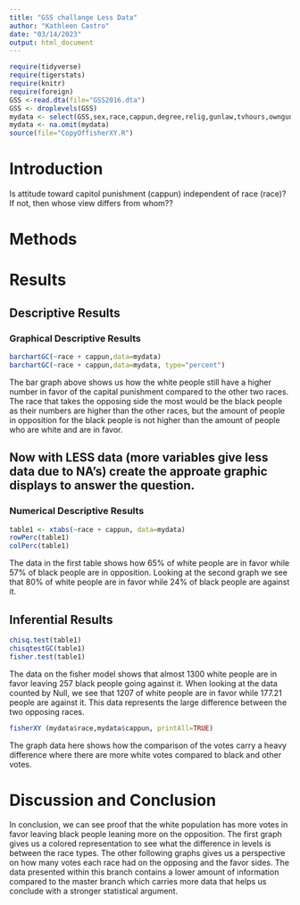 ```yaml
---
title: "GSS challange Less Data"
author: "Kathleen Castro"
date: "03/14/2023"
output: html_document
---
```








```r
require(tidyverse)
require(tigerstats)
require(knitr)
require(foreign)
GSS <-read.dta(file="GSS2016.dta")
GSS <- droplevels(GSS)
mydata <- select(GSS,sex,race,cappun,degree,relig,gunlaw,tvhours,owngun,age,wordsum)
mydata <- na.omit(mydata)
source(file="CopyOffisherXY.R")
```

# Introduction

<!--In this section you explain what you are trying to show.  Where did the data come from?  What is the research or other question you are trying to answer?.  If you skimp in this section expect to be marked down in your grade. Paint a picture of the project a couple of paragraphs is expected!-->

Is attitude toward capitol punishment (cappun) independent of race (race)?
If not, then whose view differs from whom??

# Methods

<!--Decide on your methods:  use "variable analysis" or other appropriate descriptors.  Make sure to choose at least one graphical method and at least one numerical method. Discuss what data manipulations may be needed for example subsetting or other binning procedures and what sort of graphical displays and inferential tools will be used!-->

# Results

<!--Divide this section into two sub-sections:  One for your descriptive  results and one for your inferential results.!-->

## Descriptive Results

### Graphical Descriptive Results

<!--Graphical results here.  Make sure to show your code.  Provide appropriate labels for axes, giving units if possible, and provide a good title for the graph, too.  Use the graphical results to describe the patterns if any that exist in the data as focused toward the research question. Bottom line is to explain the features of the graph that are relevant to conforming or departing to what is expected by your null hypothesis !-->

```r
barchartGC(~race + cappun,data=mydata)
barchartGC(~race + cappun,data=mydata, type="percent")

```
  
The bar graph above shows us how the white people still have a higher number in favor of the capital punishment compared to the other two races. The race that takes the opposing side the most would be the black people as their numbers are higher than the other races, but the amount of people in opposition for the black people is not higher than the amount of people who are white and are in favor.

## Now with LESS data (more variables give less data due to NA's) create the approate graphic displays to answer the question.





### Numerical Descriptive Results

<!--Numerical results go here. Use the numerical results to describe the patterns if any that exist in the data as focused toward the research question!-->

```r
table1 <- xtabs(~race + cappun, data=mydata)
rowPerc(table1)
colPerc(table1)
```
  
The data in the first table shows how 65% of white people are in favor while 57% of black people are in opposition. Looking at the second graph we see that 80% of white people are in favor while 24% of black people are against it.


## Inferential Results

<!--State hypothesis clearly.  Make sure your discussion of the inferential test covers all the aspects that the test output produces, such as test statistic, p-value etc.  Make a decision about the null hypothesis, explain the assumptions on which the selected test/procedure was based, and why the chosen procedure satisfys the assumptions and is appropriate to answer the research question!-->

```r
chisq.test(table1)
chisqtestGC(table1)
fisher.test(table1)
```
  
The data on the fisher model shows that almost 1300 white people are in favor leaving 257 black people going against it. When looking at the data counted by Null, we see that 1207 of white people are in favor while 177.21 people are against it. This data represents the large difference between the two opposing races.

```r
fisherXY (mydata$race,mydata$cappun, printAll=TRUE)
```
  
The graph data here shows how the comparison of the votes carry a heavy difference where there are more white votes compared to black and other votes.

# Discussion and Conclusion

<!--Discussion and conclusion here.  If you found a relationship be sure to consider whether the relationship occurs because one of the variables causes the other, or whether they perhaps are related for some other reason.  Watch the chapter 6 videos from the George-town videos collection.!-->
    
In conclusion, we can see proof that the white population has more votes in favor leaving black people leaning more on the opposition. The first graph gives us a colored representation to see what the difference in levels is between the race types. The other following graphs gives us a perspective on how many votes each race had on the opposing and the favor sides. The data presented within this branch contains a lower amount of information compared to the master branch which carries more data that helps us conclude with a stronger statistical argument.
